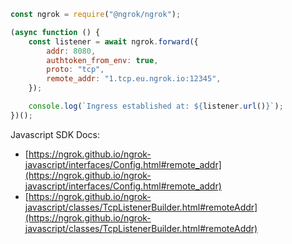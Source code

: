 ```jsx
const ngrok = require("@ngrok/ngrok");

(async function () {
	const listener = await ngrok.forward({
		addr: 8080,
		authtoken_from_env: true,
		proto: "tcp",
		remote_addr: "1.tcp.eu.ngrok.io:12345",
	});

	console.log(`Ingress established at: ${listener.url()}`);
})();
```

Javascript SDK Docs:

- [https://ngrok.github.io/ngrok-javascript/interfaces/Config.html#remote_addr](https://ngrok.github.io/ngrok-javascript/interfaces/Config.html#remote_addr)
- [https://ngrok.github.io/ngrok-javascript/classes/TcpListenerBuilder.html#remoteAddr](https://ngrok.github.io/ngrok-javascript/classes/TcpListenerBuilder.html#remoteAddr)
